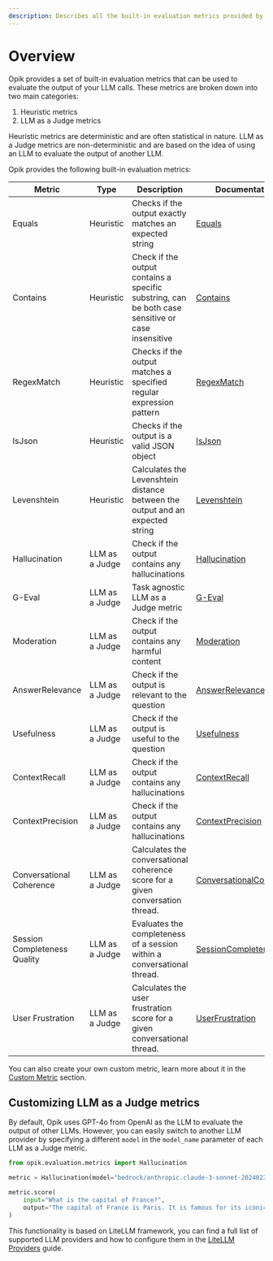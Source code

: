 ```yaml
---
description: Describes all the built-in evaluation metrics provided by Opik
---
```


# Overview

Opik provides a set of built-in evaluation metrics that can be used to evaluate the output of your LLM calls. These metrics are broken down into two main categories:

1. Heuristic metrics
2. LLM as a Judge metrics

Heuristic metrics are deterministic and are often statistical in nature. LLM as a Judge metrics are non-deterministic and are based on the idea of using an LLM to evaluate the output of another LLM.

Opik provides the following built-in evaluation metrics:

| Metric           | Type           | Description                                                                                       | Documentation                                                         |
| ---------------- | -------------- | ------------------------------------------------------------------------------------------------- | --------------------------------------------------------------------- |
| Equals           | Heuristic      | Checks if the output exactly matches an expected string                                           | [Equals](/evaluation/metrics/heuristic_metrics#equals)                |
| Contains         | Heuristic      | Check if the output contains a specific substring, can be both case sensitive or case insensitive | [Contains](/evaluation/metrics/heuristic_metrics#contains)            |
| RegexMatch       | Heuristic      | Checks if the output matches a specified regular expression pattern                               | [RegexMatch](/evaluation/metrics/heuristic_metrics#regexmatch)        |
| IsJson           | Heuristic      | Checks if the output is a valid JSON object                                                       | [IsJson](/evaluation/metrics/heuristic_metrics#isjson)                |
| Levenshtein      | Heuristic      | Calculates the Levenshtein distance between the output and an expected string                     | [Levenshtein](/evaluation/metrics/heuristic_metrics#levenshteinratio) |
| Hallucination    | LLM as a Judge | Check if the output contains any hallucinations                                                   | [Hallucination](/evaluation/metrics/hallucination)                    |
| G-Eval           | LLM as a Judge | Task agnostic LLM as a Judge metric                                                               | [G-Eval](/evaluation/metrics/g_eval)                                  |
| Moderation       | LLM as a Judge | Check if the output contains any harmful content                                                  | [Moderation](/evaluation/metrics/moderation)                          |
| AnswerRelevance  | LLM as a Judge | Check if the output is relevant to the question                                                   | [AnswerRelevance](/evaluation/metrics/answer_relevance)               |
| Usefulness       | LLM as a Judge | Check if the output is useful to the question                                                     | [Usefulness](/evaluation/metrics/usefulness)                          |
| ContextRecall    | LLM as a Judge | Check if the output contains any hallucinations                                                   | [ContextRecall](/evaluation/metrics/context_recall)                   |
| ContextPrecision | LLM as a Judge | Check if the output contains any hallucinations                                                   | [ContextPrecision](/evaluation/metrics/context_precision)             |
| Conversational Coherence | LLM as a Judge |  Calculates the conversational coherence score for a given conversation thread. | [ConversationalCoherence](/evaluation/metrics/conversation_threads_metrics#conversationalcoherencemetric) |
| Session Completeness Quality | LLM as a Judge |  Evaluates the completeness of a session within a conversational thread. | [SessionCompleteness](/evaluation/metrics/conversation_threads_metrics#sessioncompletenessquality) |
| User Frustration | LLM as a Judge |  Calculates the user frustration score for a given conversational thread. | [UserFrustration](/evaluation/metrics/conversation_threads_metrics#userfrustrationmetric) |

You can also create your own custom metric, learn more about it in the [Custom Metric](/evaluation/metrics/custom_metric) section.

## Customizing LLM as a Judge metrics

By default, Opik uses GPT-4o from OpenAI as the LLM to evaluate the output of other LLMs. However, you can easily switch to another LLM provider by specifying a different `model` in the `model_name` parameter of each LLM as a Judge metric.

```python {pytest_codeblocks_skip=true}
from opik.evaluation.metrics import Hallucination

metric = Hallucination(model="bedrock/anthropic.claude-3-sonnet-20240229-v1:0")

metric.score(
    input="What is the capital of France?",
    output="The capital of France is Paris. It is famous for its iconic Eiffel Tower and rich cultural heritage.",
)
```

This functionality is based on LiteLLM framework, you can find a full list of supported LLM providers and how to configure them in the [LiteLLM Providers](https://docs.litellm.ai/docs/providers) guide.
